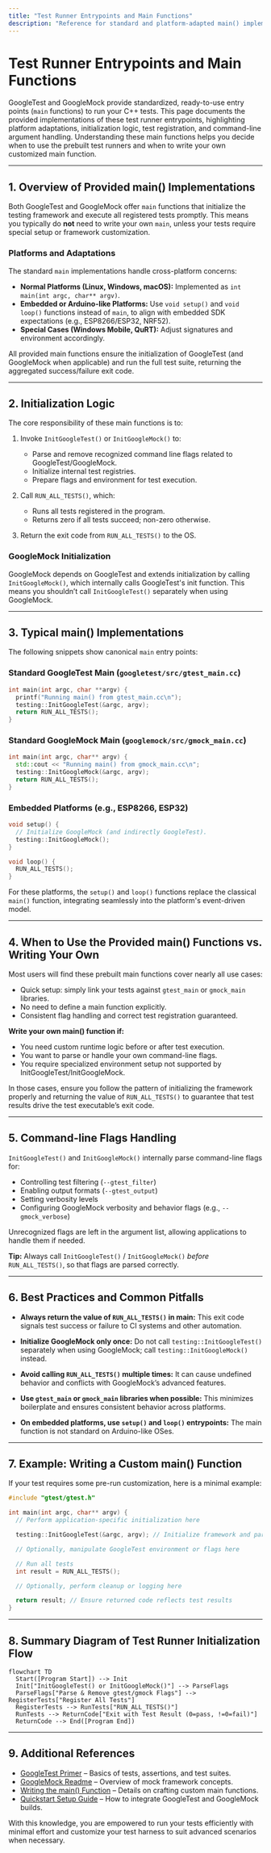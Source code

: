 ```yaml
---
title: "Test Runner Entrypoints and Main Functions"
description: "Reference for standard and platform-adapted main() implementations provided for running C++ tests. Details on initialization logic, test registration, and command-line handling to enable immediate test execution and customization."
---
```


# Test Runner Entrypoints and Main Functions

GoogleTest and GoogleMock provide standardized, ready-to-use entry points (`main` functions) to run your C++ tests. This page documents the provided implementations of these test runner entrypoints, highlighting platform adaptations, initialization logic, test registration, and command-line argument handling. Understanding these main functions helps you decide when to use the prebuilt test runners and when to write your own customized main function.

---

## 1. Overview of Provided main() Implementations

Both GoogleTest and GoogleMock offer `main` functions that initialize the testing framework and execute all registered tests promptly. This means you typically do **not** need to write your own `main`, unless your tests require special setup or framework customization.

### Platforms and Adaptations

The standard `main` implementations handle cross-platform concerns:

- **Normal Platforms (Linux, Windows, macOS):** Implemented as `int main(int argc, char** argv)`.
- **Embedded or Arduino-like Platforms:** Use `void setup()` and `void loop()` functions instead of `main`, to align with embedded SDK expectations (e.g., ESP8266/ESP32, NRF52).
- **Special Cases (Windows Mobile, QuRT):** Adjust signatures and environment accordingly.

All provided main functions ensure the initialization of GoogleTest (and GoogleMock when applicable) and run the full test suite, returning the aggregated success/failure exit code.

---

## 2. Initialization Logic

The core responsibility of these main functions is to:

1. Invoke `InitGoogleTest()` or `InitGoogleMock()` to:
   - Parse and remove recognized command line flags related to GoogleTest/GoogleMock.
   - Initialize internal test registries.
   - Prepare flags and environment for test execution.

2. Call `RUN_ALL_TESTS()`, which:
   - Runs all tests registered in the program.
   - Returns zero if all tests succeed; non-zero otherwise.

3. Return the exit code from `RUN_ALL_TESTS()` to the OS.

### GoogleMock Initialization

GoogleMock depends on GoogleTest and extends initialization by calling `InitGoogleMock()`, which internally calls GoogleTest's init function. This means you shouldn’t call `InitGoogleTest()` separately when using GoogleMock.

---

## 3. Typical main() Implementations

The following snippets show canonical `main` entry points:

### Standard GoogleTest Main (`googletest/src/gtest_main.cc`)
```c++
int main(int argc, char **argv) {
  printf("Running main() from gtest_main.cc\n");
  testing::InitGoogleTest(&argc, argv);
  return RUN_ALL_TESTS();
}
```

### Standard GoogleMock Main (`googlemock/src/gmock_main.cc`)
```c++
int main(int argc, char** argv) {
  std::cout << "Running main() from gmock_main.cc\n";
  testing::InitGoogleMock(&argc, argv);
  return RUN_ALL_TESTS();
}
```

### Embedded Platforms (e.g., ESP8266, ESP32)
```c++
void setup() {
  // Initialize GoogleMock (and indirectly GoogleTest).
  testing::InitGoogleMock();
}

void loop() {
  RUN_ALL_TESTS();
}
```

For these platforms, the `setup()` and `loop()` functions replace the classical `main()` function, integrating seamlessly into the platform's event-driven model.

---

## 4. When to Use the Provided main() Functions vs. Writing Your Own

Most users will find these prebuilt main functions cover nearly all use cases:

- Quick setup: simply link your tests against `gtest_main` or `gmock_main` libraries.
- No need to define a main function explicitly.
- Consistent flag handling and correct test registration guaranteed.

**Write your own main() function if:**

- You need custom runtime logic before or after test execution.
- You want to parse or handle your own command-line flags.
- You require specialized environment setup not supported by InitGoogleTest/InitGoogleMock.

In those cases, ensure you follow the pattern of initializing the framework properly and returning the value of `RUN_ALL_TESTS()` to guarantee that test results drive the test executable’s exit code.

---

## 5. Command-line Flags Handling

`InitGoogleTest()` and `InitGoogleMock()` internally parse command-line flags for:

- Controlling test filtering (`--gtest_filter`)
- Enabling output formats (`--gtest_output`)
- Setting verbosity levels
- Configuring GoogleMock verbosity and behavior flags (e.g., `--gmock_verbose`)

Unrecognized flags are left in the argument list, allowing applications to handle them if needed.

**Tip:** Always call `InitGoogleTest()` / `InitGoogleMock()` *before* `RUN_ALL_TESTS()`, so that flags are parsed correctly.

---

## 6. Best Practices and Common Pitfalls

- **Always return the value of `RUN_ALL_TESTS()` in main:** This exit code signals test success or failure to CI systems and other automation.

- **Initialize GoogleMock only once:** Do not call `testing::InitGoogleTest()` separately when using GoogleMock; call `testing::InitGoogleMock()` instead.

- **Avoid calling `RUN_ALL_TESTS()` multiple times:** It can cause undefined behavior and conflicts with GoogleMock’s advanced features.

- **Use `gtest_main` or `gmock_main` libraries when possible:** This minimizes boilerplate and ensures consistent behavior across platforms.

- **On embedded platforms, use `setup()` and `loop()` entrypoints:** The main function is not standard on Arduino-like OSes.

---

## 7. Example: Writing a Custom main() Function

If your test requires some pre-run customization, here is a minimal example:

```c++
#include "gtest/gtest.h"

int main(int argc, char** argv) {
  // Perform application-specific initialization here

  testing::InitGoogleTest(&argc, argv); // Initialize framework and parse flags

  // Optionally, manipulate GoogleTest environment or flags here

  // Run all tests
  int result = RUN_ALL_TESTS();

  // Optionally, perform cleanup or logging here

  return result; // Ensure returned code reflects test results
}
```

---

## 8. Summary Diagram of Test Runner Initialization Flow

```mermaid
flowchart TD
  Start([Program Start]) --> Init
  Init["InitGoogleTest() or InitGoogleMock()"] --> ParseFlags
  ParseFlags["Parse & Remove gtest/gmock Flags"] --> RegisterTests["Register All Tests"]
  RegisterTests --> RunTests["RUN_ALL_TESTS()"]
  RunTests --> ReturnCode["Exit with Test Result (0=pass, !=0=fail)"]
  ReturnCode --> End([Program End])
```

---

## 9. Additional References

- [GoogleTest Primer](https://github.com/google/googletest/blob/main/docs/primer.md) – Basics of tests, assertions, and test suites.
- [GoogleMock Readme](https://github.com/google/googletest/blob/main/googlemock/README.md) – Overview of mock framework concepts.
- [Writing the main() Function](https://github.com/google/googletest/blob/main/docs/primer.md#writing-the-main-function) – Details on crafting custom main functions.
- [Quickstart Setup Guide](https://github.com/google/googletest/blob/main/guides/getting-started-workflows/quickstart-setup.mdx) – How to integrate GoogleTest and GoogleMock builds.

With this knowledge, you are empowered to run your tests efficiently with minimal effort and customize your test harness to suit advanced scenarios when necessary.
